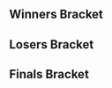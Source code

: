 {{DISPLAYTITLE:McGill Monthly 2: Doubles Bracket}}{{SetGame|melee}}
{{tabs static
|name1=Overview
|link1=McGill Monthly/2
|name2=Singles Bracket
|link2=McGill Monthly/2/Singles Bracket
|name3=Singles Pools
|link3=McGill Monthly/2/Singles Pools
|name4=Doubles Bracket
|link4=McGill Monthly/2/Doubles Bracket
|This=4
}}
<!-- Generated with http://tournament-nub.rhcloud.com/toliquipedia name=ssbmtl-McGillMonthly2SSBMDoubles -->

==Winners Bracket==
{{16DEDoublesWBracketA
<!-- ROUND 1 -->
|r1m1t1p1=HHH |r1m1t1p1flag=ca
|r1m1t1p2=Chester01 |r1m1t1p2flag=ca |r1m1t1score=W
|r1m1t2p1=Bye |r1m1t2p1flag=
|r1m1t2p2=Bye |r1m1t2p2flag= |r1m1t2score=-
|r1m1win=1

|r1m2t1p1=Keo |r1m2t1p1flag=ca
|r1m2t1p2=Rice |r1m2t1p2flag=ca |r1m2t1score=2
|r1m2t2p1=Kyle |r1m2t2p1flag=br
|r1m2t2p2=Lapopo |r1m2t2p2flag=us |r1m2t2score=1
|r1m2win=1
|r1m2t1p1char1=sheik |r1m2t1p1stock1=0 |r1m2t1p2char1=marth |r1m2t1p2stock1=0
|r1m2t2p1char1=peach |r1m2t2p1stock1=1 |r1m2t2p2char1=sheik |r1m2t2p2stock1=1 |r1m2win1=2 |r1m2stage1=Final Destination
|r1m2t1p1char2=sheik |r1m2t1p1stock2=1 |r1m2t1p2char2=fox |r1m2t1p2stock2=0
|r1m2t2p1char2=peach |r1m2t2p1stock2=0 |r1m2t2p2char2=sheik |r1m2t2p2stock2=0 |r1m2win2=1 |r1m2stage2=Pokémon Stadium
|r1m2t1p1char3=sheik |r1m2t1p1stock3=0 |r1m2t1p2char3=fox |r1m2t1p2stock3=1
|r1m2t2p1char3=peach |r1m2t2p1stock3=0 |r1m2t2p2char3=sheik |r1m2t2p2stock3=0 |r1m2win3=1 |r1m2stage3=Battlefield
|r1m2t1p1char4= |r1m2t1p1stock4= |r1m2t1p2char4= |r1m2t1p2stock4=
|r1m2t2p1char4= |r1m2t2p1stock4= |r1m2t2p2char4= |r1m2t2p2stock4= |r1m2win4= |r1m2stage4=
|r1m2t1p1char5= |r1m2t1p1stock5= |r1m2t1p2char5= |r1m2t1p2stock5=
|r1m2t2p1char5= |r1m2t2p1stock5= |r1m2t2p2char5= |r1m2t2p2stock5= |r1m2win5= |r1m2stage5=
|r1m2date=
|r1m2finished=
|r1m2details={{BracketMatchDetails|comment=|preview=|lrthread=|vod=https://www.youtube.com/watch?v=Gxe4z3C0TZg|interview=|recap=}}

|r1m3t1p1=Cemo |r1m3t1p1flag=ca
|r1m3t1p2=HandsomeTom |r1m3t1p2flag=ca |r1m3t1score=2
|r1m3t2p1=Alan |r1m3t2p1flag=ca
|r1m3t2p2=Lafungo |r1m3t2p2flag=us |r1m3t2score=1
|r1m3win=1

|r1m4t1p1=Vanitas |r1m4t1p1flag=ca
|r1m4t1p2=Flood |r1m4t1p2flag=ca |r1m4t1score=2
|r1m4t2p1=TM |r1m4t2p1flag=ca
|r1m4t2p2=Simon |r1m4t2p2flag=ca |r1m4t2score=0
|r1m4win=1

|r1m5t1p1=SAUS |r1m5t1p1flag=ca
|r1m5t1p2=Xuna |r1m5t1p2flag=ca |r1m5t1score=W
|r1m5t2p1=Bye |r1m5t2p1flag=
|r1m5t2p2=Bye |r1m5t2p2flag= |r1m5t2score=-
|r1m5win=1

|r1m6t1p1=Yogi |r1m6t1p1flag=ca
|r1m6t1p2=ZergG |r1m6t1p2flag=ca |r1m6t1score=2
|r1m6t2p1=GoDiegoGo |r1m6t2p1flag=ve
|r1m6t2p2=Vane |r1m6t2p2flag=ca |r1m6t2score=0
|r1m6win=1

|r1m7t1p1=Ministry |r1m7t1p1flag=ca
|r1m7t1p2=Sauc3 |r1m7t1p2flag=ca |r1m7t1score=2
|r1m7t2p1=Cheer |r1m7t2p1flag=ca
|r1m7t2p2=Peep |r1m7t2p2flag=ca |r1m7t2score=0
|r1m7win=1

|r1m8t1p1=Jager |r1m8t1p1flag=us
|r1m8t1p2=Moonpanda |r1m8t1p2flag=us |r1m8t1score=2
|r1m8t2p1=Kev |r1m8t2p1flag=ca
|r1m8t2p2=Testrider |r1m8t2p2flag=ca |r1m8t2score=1
|r1m8win=1

<!-- ROUND 2 -->
|r2m1t1p1=HHH |r2m1t1p1flag=ca
|r2m1t1p2=Chester01 |r2m1t1p2flag=ca |r2m1t1score=2
|r2m1t2p1=Keo |r2m1t2p1flag=ca
|r2m1t2p2=Rice |r2m1t2p2flag=ca |r2m1t2score=0
|r2m1win=1
|r2m1t1p1char1=peach |r2m1t1p1stock1=2 |r2m1t1p2char1=sheik |r2m1t1p2stock1=1
|r2m1t2p1char1=sheik |r2m1t2p1stock1=0 |r2m1t2p2char1=marth |r2m1t2p2stock1=0 |r2m1win1=1 |r2m1stage1=Final Destination
|r2m1t1p1char2=peach |r2m1t1p1stock2=1 |r2m1t1p2char2=sheik |r2m1t1p2stock2=2
|r2m1t2p1char2=sheik |r2m1t2p1stock2=0 |r2m1t2p2char2=fox |r2m1t2p2stock2=0 |r2m1win2=1 |r2m1stage2=Pokémon Stadium
|r2m1t1p1char3= |r2m1t1p1stock3= |r2m1t1p2char3= |r2m1t1p2stock3=
|r2m1t2p1char3= |r2m1t2p1stock3= |r2m1t2p2char3= |r2m1t2p2stock3= |r2m1win3= |r2m1stage3=
|r2m1t1p1char4= |r2m1t1p1stock4= |r2m1t1p2char4= |r2m1t1p2stock4=
|r2m1t2p1char4= |r2m1t2p1stock4= |r2m1t2p2char4= |r2m1t2p2stock4= |r2m1win4= |r2m1stage4=
|r2m1t1p1char5= |r2m1t1p1stock5= |r2m1t1p2char5= |r2m1t1p2stock5=
|r2m1t2p1char5= |r2m1t2p1stock5= |r2m1t2p2char5= |r2m1t2p2stock5= |r2m1win5= |r2m1stage5=
|r2m1date=
|r2m1finished=
|r2m1details={{BracketMatchDetails|comment=|preview=|lrthread=|vod=https://www.youtube.com/watch?v=Dk8Ha_PBuFo|interview=|recap=}}

|r2m2t1p1=Cemo |r2m2t1p1flag=ca
|r2m2t1p2=HandsomeTom |r2m2t1p2flag=ca |r2m2t1score=1
|r2m2t2p1=Vanitas |r2m2t2p1flag=ca
|r2m2t2p2=Flood |r2m2t2p2flag=ca |r2m2t2score=2
|r2m2win=2

|r2m3t1p1=SAUS |r2m3t1p1flag=ca
|r2m3t1p2=Xuna |r2m3t1p2flag=ca |r2m3t1score=1
|r2m3t2p1=Yogi |r2m3t2p1flag=ca
|r2m3t2p2=ZergG |r2m3t2p2flag=ca |r2m3t2score=2
|r2m3win=2

|r2m4t1p1=Ministry |r2m4t1p1flag=ca
|r2m4t1p2=Sauc3 |r2m4t1p2flag=ca |r2m4t1score=2
|r2m4t2p1=Jager |r2m4t2p1flag=us
|r2m4t2p2=Moonpanda |r2m4t2p2flag=us |r2m4t2score=1
|r2m4win=1

<!-- ROUND 3 -->
|r3m1t1p1=HHH |r3m1t1p1flag=ca
|r3m1t1p2=Chester01 |r3m1t1p2flag=ca |r3m1t1score=2
|r3m1t2p1=Vanitas |r3m1t2p1flag=ca
|r3m1t2p2=Flood |r3m1t2p2flag=ca |r3m1t2score=1
|r3m1win=1
|r3m1t1p1char1=peach |r3m1t1p1stock1=1 |r3m1t1p2char1=sheik |r3m1t1p2stock1=2
|r3m1t2p1char1=marth |r3m1t2p1stock1=0 |r3m1t2p2char1=peach |r3m1t2p2stock1=0 |r3m1win1=1 |r3m1stage1=Battlefield
|r3m1t1p1char2=peach |r3m1t1p1stock2=0 |r3m1t1p2char2=sheik |r3m1t1p2stock2=0
|r3m1t2p1char2=ic |r3m1t2p1stock2=1 |r3m1t2p2char2=peach |r3m1t2p2stock2=1 |r3m1win2=2 |r3m1stage2=Pokémon Stadium
|r3m1t1p1char3=peach |r3m1t1p1stock3=1 |r3m1t1p2char3=fox |r3m1t1p2stock3=2
|r3m1t2p1char3=ic |r3m1t2p1stock3=0 |r3m1t2p2char3=peach |r3m1t2p2stock3=0 |r3m1win3=1 |r3m1stage3=Final Destination
|r3m1t1p1char4= |r3m1t1p1stock4= |r3m1t1p2char4= |r3m1t1p2stock4=
|r3m1t2p1char4= |r3m1t2p1stock4= |r3m1t2p2char4= |r3m1t2p2stock4= |r3m1win4= |r3m1stage4=
|r3m1t1p1char5= |r3m1t1p1stock5= |r3m1t1p2char5= |r3m1t1p2stock5=
|r3m1t2p1char5= |r3m1t2p1stock5= |r3m1t2p2char5= |r3m1t2p2stock5= |r3m1win5= |r3m1stage5=
|r3m1date=
|r3m1finished=
|r3m1details={{BracketMatchDetails|comment=|preview=|lrthread=|vod=https://www.youtube.com/watch?v=k01gHrP4YW0|interview=|recap=}}

|r3m2t1p1=Yogi |r3m2t1p1flag=ca
|r3m2t1p2=ZergG |r3m2t1p2flag=ca |r3m2t1score=0
|r3m2t2p1=Ministry |r3m2t2p1flag=ca
|r3m2t2p2=Sauc3 |r3m2t2p2flag=ca |r3m2t2score=2
|r3m2win=2
}}

==Losers Bracket==
{{16DEDoublesLBracketSmwA
|tourneylink=McGill Monthly/2
|tourneyname=McGill Monthly 2
|l1placement=13-16
|l2placement=9-12
|l3placement=7-8
|l4placement=5-6
|column-width=150
<!-- ROUND 1 -->
|l1m1t1p1=Bye |l1m1t1p1flag=
|l1m1t1p2=Bye |l1m1t1p2flag= |l1m1t1score=-
|l1m1t2p1=Kyle |l1m1t2p1flag=br
|l1m1t2p2=Lapopo |l1m1t2p2flag=us |l1m1t2score=W
|l1m1win=2

|l1m2t1p1=Alan |l1m2t1p1flag=ca
|l1m2t1p2=Lafungo |l1m2t1p2flag=us |l1m2t1score=2
|l1m2t2p1=TM |l1m2t2p1flag=ca
|l1m2t2p2=Simon |l1m2t2p2flag=ca |l1m2t2score=0
|l1m2win=1

|l1m3t1p1=Bye |l1m3t1p1flag=
|l1m3t1p2=Bye |l1m3t1p2flag= |l1m3t1score=-
|l1m3t2p1=GoDiegoGo |l1m3t2p1flag=ve
|l1m3t2p2=Vane |l1m3t2p2flag=ca |l1m3t2score=W
|l1m3win=2

|l1m4t1p1=Cheer |l1m4t1p1flag=ca
|l1m4t1p2=Peep |l1m4t1p2flag=ca |l1m4t1score=0
|l1m4t2p1=Kev |l1m4t2p1flag=ca
|l1m4t2p2=Testrider |l1m4t2p2flag=ca |l1m4t2score=2
|l1m4win=2

<!-- ROUND 2 -->
|l2m1t1p1=Jager |l2m1t1p1flag=us
|l2m1t1p2=Moonpanda |l2m1t1p2flag=us |l2m1t1score=2
|l2m1t2p1=Kyle |l2m1t2p1flag=br
|l2m1t2p2=Lapopo |l2m1t2p2flag=us |l2m1t2score=1
|l2m1win=1

|l2m2t1p1=SAUS |l2m2t1p1flag=ca
|l2m2t1p2=Xuna |l2m2t1p2flag=ca |l2m2t1score=2
|l2m2t2p1=Alan |l2m2t2p1flag=ca
|l2m2t2p2=Lafungo |l2m2t2p2flag=us |l2m2t2score=0
|l2m2win=1

|l2m3t1p1=Cemo |l2m3t1p1flag=ca
|l2m3t1p2=HandsomeTom |l2m3t1p2flag=ca |l2m3t1score=2
|l2m3t2p1=GoDiegoGo |l2m3t2p1flag=ve
|l2m3t2p2=Vane |l2m3t2p2flag=ca |l2m3t2score=0
|l2m3win=1

|l2m4t1p1=Keo |l2m4t1p1flag=ca
|l2m4t1p2=Rice |l2m4t1p2flag=ca |l2m4t1score=2
|l2m4t2p1=Kev |l2m4t2p1flag=ca
|l2m4t2p2=Testrider |l2m4t2p2flag=ca |l2m4t2score=1
|l2m4win=1

<!-- ROUND 3 -->
|l3m1t1p1=Jager |l3m1t1p1flag=us
|l3m1t1p2=Moonpanda |l3m1t1p2flag=us |l3m1t1score=2
|l3m1t2p1=SAUS |l3m1t2p1flag=ca
|l3m1t2p2=Xuna |l3m1t2p2flag=ca |l3m1t2score=1
|l3m1win=1

|l3m2t1p1=Cemo |l3m2t1p1flag=ca
|l3m2t1p2=HandsomeTom |l3m2t1p2flag=ca |l3m2t1score=2
|l3m2t2p1=Keo |l3m2t2p1flag=ca
|l3m2t2p2=Rice |l3m2t2p2flag=ca |l3m2t2score=0
|l3m2win=1
|l3m2t1p1char1=ic |l3m2t1p1stock1=1 |l3m2t1p2char1=jigglypuff |l3m2t1p2stock1=1
|l3m2t2p1char1=sheik |l3m2t2p1stock1=0 |l3m2t2p2char1=fox |l3m2t2p2stock1=0 |l3m2win1=1 |l3m2stage1=Battlefield
|l3m2t1p1char2=ic |l3m2t1p1stock2=1 |l3m2t1p2char2=jigglypuff |l3m2t1p2stock2=1
|l3m2t2p1char2=sheik |l3m2t2p1stock2=0 |l3m2t2p2char2=fox |l3m2t2p2stock2=0 |l3m2win2=1 |l3m2stage2=Pokémon Stadium
|l3m2t1p1char3= |l3m2t1p1stock3= |l3m2t1p2char3= |l3m2t1p2stock3=
|l3m2t2p1char3= |l3m2t2p1stock3= |l3m2t2p2char3= |l3m2t2p2stock3= |l3m2win3= |l3m2stage3=
|l3m2t1p1char4= |l3m2t1p1stock4= |l3m2t1p2char4= |l3m2t1p2stock4=
|l3m2t2p1char4= |l3m2t2p1stock4= |l3m2t2p2char4= |l3m2t2p2stock4= |l3m2win4= |l3m2stage4=
|l3m2t1p1char5= |l3m2t1p1stock5= |l3m2t1p2char5= |l3m2t1p2stock5=
|l3m2t2p1char5= |l3m2t2p1stock5= |l3m2t2p2char5= |l3m2t2p2stock5= |l3m2win5= |l3m2stage5=
|l3m2date=
|l3m2finished=
|l3m2details={{BracketMatchDetails|comment=|preview=|lrthread=|vod=https://www.youtube.com/watch?v=gt6gFKRa7I4|interview=|recap=}}

<!-- ROUND 4 -->
|l4m1t1p1=Vanitas |l4m1t1p1flag=ca
|l4m1t1p2=Flood |l4m1t1p2flag=ca |l4m1t1score=2
|l4m1t2p1=Jager |l4m1t2p1flag=us
|l4m1t2p2=Moonpanda |l4m1t2p2flag=us |l4m1t2score=0
|l4m1win=1
|l4m1t1p1char1=ic |l4m1t1p1stock1=1 |l4m1t1p2char1=peach |l4m1t1p2stock1=0
|l4m1t2p1char1=fox |l4m1t2p1stock1=0 |l4m1t2p2char1=sheik |l4m1t2p2stock1=0 |l4m1win1=1 |l4m1stage1=Battlefield
|l4m1t1p1char2=ic |l4m1t1p1stock2=1 |l4m1t1p2char2=peach |l4m1t1p2stock2=1
|l4m1t2p1char2=fox |l4m1t2p1stock2=0 |l4m1t2p2char2=sheik |l4m1t2p2stock2=0 |l4m1win2=1 |l4m1stage2=Pokémon Stadium
|l4m1t1p1char3= |l4m1t1p1stock3= |l4m1t1p2char3= |l4m1t1p2stock3=
|l4m1t2p1char3= |l4m1t2p1stock3= |l4m1t2p2char3= |l4m1t2p2stock3= |l4m1win3= |l4m1stage3=
|l4m1t1p1char4= |l4m1t1p1stock4= |l4m1t1p2char4= |l4m1t1p2stock4=
|l4m1t2p1char4= |l4m1t2p1stock4= |l4m1t2p2char4= |l4m1t2p2stock4= |l4m1win4= |l4m1stage4=
|l4m1t1p1char5= |l4m1t1p1stock5= |l4m1t1p2char5= |l4m1t1p2stock5=
|l4m1t2p1char5= |l4m1t2p1stock5= |l4m1t2p2char5= |l4m1t2p2stock5= |l4m1win5= |l4m1stage5=
|l4m1date=
|l4m1finished=
|l4m1details={{BracketMatchDetails|comment=The Challonge bracket erroneously lists the score as 2-1.|preview=|lrthread=|vod=https://www.youtube.com/watch?v=hb_U5R2jx1M|interview=|recap=}}

|l4m2t1p1=Yogi |l4m2t1p1flag=ca
|l4m2t1p2=ZergG |l4m2t1p2flag=ca |l4m2t1score=1
|l4m2t2p1=Cemo |l4m2t2p1flag=ca
|l4m2t2p2=HandsomeTom |l4m2t2p2flag=ca |l4m2t2score=2
|l4m2win=2
|l4m2t1p1char1=fox |l4m2t1p1stock1=0 |l4m2t1p2char1=fox |l4m2t1p2stock1=0
|l4m2t2p1char1=ic |l4m2t2p1stock1=0 |l4m2t2p2char1=jigglypuff |l4m2t2p2stock1=1 |l4m2win1=2 |l4m2stage1=Battlefield
|l4m2t1p1char2=fox |l4m2t1p1stock2=1 |l4m2t1p2char2=fox |l4m2t1p2stock2=1
|l4m2t2p1char2=ic |l4m2t2p1stock2=0 |l4m2t2p2char2=jigglypuff |l4m2t2p2stock2=0 |l4m2win2=1 |l4m2stage2=Pokémon Stadium
|l4m2t1p1char3=fox |l4m2t1p1stock3=0 |l4m2t1p2char3=fox |l4m2t1p2stock3=0
|l4m2t2p1char3=ic |l4m2t2p1stock3=3 |l4m2t2p2char3=jigglypuff |l4m2t2p2stock3=1 |l4m2win3=2 |l4m2stage3=Final Destination
|l4m2t1p1char4= |l4m2t1p1stock4= |l4m2t1p2char4= |l4m2t1p2stock4=
|l4m2t2p1char4= |l4m2t2p1stock4= |l4m2t2p2char4= |l4m2t2p2stock4= |l4m2win4= |l4m2stage4=
|l4m2t1p1char5= |l4m2t1p1stock5= |l4m2t1p2char5= |l4m2t1p2stock5=
|l4m2t2p1char5= |l4m2t2p1stock5= |l4m2t2p2char5= |l4m2t2p2stock5= |l4m2win5= |l4m2stage5=
|l4m2date=
|l4m2finished=
|l4m2details={{BracketMatchDetails|comment=|preview=|lrthread=|vod=https://www.youtube.com/watch?v=7ZM5NOMyk1s|interview=|recap=}}
}}

==Finals Bracket==
<onlyinclude>
{{DEFinalDoublesSmwBracket
|tourneylink=McGill Monthly/2
|tourneyname=McGill Monthly 2
|l1placement=4
|r2placement=3
|r3loserplacement=2
|r3winnerplacement=1
<!-- FROM WINNERS -->
|r1m1t1p1=HHH |r1m1t1p1flag=ca
|r1m1t1p2=Chester01 |r1m1t1p2flag=ca |r1m1t1score=3
|r1m1t2p1=Ministry |r1m1t2p1flag=ca
|r1m1t2p2=Sauc3 |r1m1t2p2flag=ca |r1m1t2score=1
|r1m1win=1

<!-- FROM LOSERS -->
|l1m1t1p1=Vanitas |l1m1t1p1flag=ca
|l1m1t1p2=Flood |l1m1t1p2flag=ca |l1m1t1score=2
|l1m1t2p1=Cemo |l1m1t2p1flag=ca
|l1m1t2p2=HandsomeTom |l1m1t2p2flag=ca |l1m1t2score=1
|l1m1win=1
|l1m1t1p1char1=marth |l1m1t1p1stock1=0 |l1m1t1p2char1=peach  |l1m1t1p2stock1=0
|l1m1t2p1char1=ic |l1m1t2p1stock1=1 |l1m1t2p2char1=jigglypuff  |l1m1t2p2stock1=0 |l1m1win1=2 |l1m1stage1=Pokémon Stadium
|l1m1t1p1char2=marth |l1m1t1p1stock2=1 |l1m1t1p2char2=peach  |l1m1t1p2stock2=2
|l1m1t2p1char2=ic |l1m1t2p1stock2=0 |l1m1t2p2char2=jigglypuff  |l1m1t2p2stock2=0 |l1m1win2=1 |l1m1stage2=Battlefield
|l1m1t1p1char3=marth |l1m1t1p1stock3=1 |l1m1t1p2char3=peach  |l1m1t1p2stock3=2
|l1m1t2p1char3=ic |l1m1t2p1stock3=0 |l1m1t2p2char3=jigglypuff  |l1m1t2p2stock3=0 |l1m1win3=1 |l1m1stage3=Final Destination
|l1m1t1p1char4= |l1m1t1p1stock4= |l1m1t1p2char4=  |l1m1t1p2stock4=
|l1m1t2p1char4= |l1m1t2p1stock4= |l1m1t2p2char4=  |l1m1t2p2stock4= |l1m1win4= |l1m1stage4=
|l1m1t1p1char5= |l1m1t1p1stock5= |l1m1t1p2char5=  |l1m1t1p2stock5=
|l1m1t2p1char5= |l1m1t2p1stock5= |l1m1t2p2char5=  |l1m1t2p2stock5= |l1m1win5= |l1m1stage5=
|l1m1date=
|l1m1finished=
|l1m1details={{BracketMatchDetails
|vod=https://www.youtube.com/watch?v=ekggl61OVZk
|preview=
|lrthread=
|interview=
|recap=
|comment=The Challonge bracket erroneously lists the score as 2-0.
|live=
}}

<!-- LOSERS FINALS -->
|r2m1t1p1=Ministry |r2m1t1p1flag=ca
|r2m1t1p2=Sauc3 |r2m1t1p2flag=ca |r2m1t1score=3
|r2m1t2p1=Vanitas |r2m1t2p1flag=ca
|r2m1t2p2=Flood |r2m1t2p2flag=ca |r2m1t2score=1
|r2m1win=1
|r2m1t1p1char1=sheik |r2m1t1p1stock1=2 |r2m1t1p2char1=fox  |r2m1t1p2stock1=1
|r2m1t2p1char1=ic |r2m1t2p1stock1=0 |r2m1t2p2char1=peach  |r2m1t2p2stock1=0 |r2m1win1=1 |r2m1stage1=Final Destination
|r2m1t1p1char2=sheik |r2m1t1p1stock2=0 |r2m1t1p2char2=fox  |r2m1t1p2stock2=0
|r2m1t2p1char2=marth |r2m1t2p1stock2=2 |r2m1t2p2char2=peach  |r2m1t2p2stock2=2 |r2m1win2=2 |r2m1stage2=Yoshi's Story
|r2m1t1p1char3=sheik |r2m1t1p1stock3=2 |r2m1t1p2char3=fox  |r2m1t1p2stock3=1
|r2m1t2p1char3=marth |r2m1t2p1stock3=0 |r2m1t2p2char3=peach  |r2m1t2p2stock3=0 |r2m1win3=1 |r2m1stage3=Pokémon Stadium
|r2m1t1p1char4=sheik |r2m1t1p1stock4=2 |r2m1t1p2char4=fox  |r2m1t1p2stock4=1
|r2m1t2p1char4=marth |r2m1t2p1stock4=0 |r2m1t2p2char4=peach  |r2m1t2p2stock4=0 |r2m1win4=1 |r2m1stage4=Battlefield
|r2m1t1p1char5= |r2m1t1p1stock5= |r2m1t1p2char5=  |r2m1t1p2stock5=
|r2m1t2p1char5= |r2m1t2p1stock5= |r2m1t2p2char5=  |r2m1t2p2stock5= |r2m1win5= |r2m1stage5=
|r2m1date=
|r2m1finished=
|r2m1details={{BracketMatchDetails
|vod=https://www.youtube.com/watch?v=qjrnEkhqL6Y
|preview=
|lrthread=
|interview=
|recap=
|comment=
|live=
}}

<!-- GRAND FINALS -->
|r3m1t1p1=HHH |r3m1t1p1flag=ca
|r3m1t1p2=Chester01 |r3m1t1p2flag=ca |r3m1t1score=3
|r3m1t2p1=Ministry |r3m1t2p1flag=ca
|r3m1t2p2=Sauc3 |r3m1t2p2flag=ca |r3m1t2score=1
|r3m1win=1
|r3m1t1p1char1=peach |r3m1t1p1stock1=1 |r3m1t1p2char1=fox  |r3m1t1p2stock1=1
|r3m1t2p1char1=sheik |r3m1t2p1stock1=0 |r3m1t2p2char1=sheik  |r3m1t2p2stock1=0 |r3m1win1=1 |r3m1stage1=Battlefield
|r3m1t1p1char2=peach |r3m1t1p1stock2=0 |r3m1t1p2char2=fox  |r3m1t1p2stock2=0
|r3m1t2p1char2=sheik |r3m1t2p1stock2=1 |r3m1t2p2char2=sheik  |r3m1t2p2stock2=0 |r3m1win2=2 |r3m1stage2=Battlefield
|r3m1t1p1char3=peach |r3m1t1p1stock3=0 |r3m1t1p2char3=fox  |r3m1t1p2stock3=2
|r3m1t2p1char3=sheik |r3m1t2p1stock3=0 |r3m1t2p2char3=sheik  |r3m1t2p2stock3=0 |r3m1win3=1 |r3m1stage3=Pokémon Stadium
|r3m1t1p1char4=peach |r3m1t1p1stock4=2 |r3m1t1p2char4=fox  |r3m1t1p2stock4=1
|r3m1t2p1char4=sheik |r3m1t2p1stock4=0 |r3m1t2p2char4=fox  |r3m1t2p2stock4=0 |r3m1win4=1 |r3m1stage4=Dream Land
|r3m1t1p1char5= |r3m1t1p1stock5= |r3m1t1p2char5=  |r3m1t1p2stock5=
|r3m1t2p1char5= |r3m1t2p1stock5= |r3m1t2p2char5=  |r3m1t2p2stock5= |r3m1win5= |r3m1stage5=

<!-- Bracket Reset (if needed) -->
|r3m2t1p1char1= |r3m2t1p1stock1= |r3m2t1p2char1= |r3m2t1p2stock1=
|r3m2t2p1char1= |r3m2t2p1stock1= |r3m2t2p2char1= |r3m2t2p2stock1= |r3m2win1= |r3m2stage1=
|r3m2t1p1char2= |r3m2t1p1stock2= |r3m2t1p2char2= |r3m2t1p2stock2=
|r3m2t2p1char2= |r3m2t2p1stock2= |r3m2t2p2char2= |r3m2t2p2stock2= |r3m2win2= |r3m2stage2=
|r3m2t1p1char3= |r3m2t1p1stock3= |r3m2t1p2char3= |r3m2t1p2stock3=
|r3m2t2p1char3= |r3m2t2p1stock3= |r3m2t2p2char3= |r3m2t2p2stock3= |r3m2win3= |r3m2stage3=
|r3m2t1p1char4= |r3m2t1p1stock4= |r3m2t1p2char4= |r3m2t1p2stock4=
|r3m2t2p1char4= |r3m2t2p1stock4= |r3m2t2p2char4= |r3m2t2p2stock4= |r3m2win4= |r3m2stage4=
|r3m2t1p1char5= |r3m2t1p1stock5= |r3m2t1p2char5= |r3m2t1p2stock5=
|r3m2t2p1char5= |r3m2t2p1stock5= |r3m2t2p2char5= |r3m2t2p2stock5= |r3m2win5= |r3m2stage5=
|r3m1date=
|r3m1finished=
|r3m1details={{BracketMatchDetails
|vod=https://www.youtube.com/watch?v=dbMYff4Hx84
|preview=
|lrthread=
|interview=
|recap=
|comment=
|live=
}}
}}
</onlyinclude>

